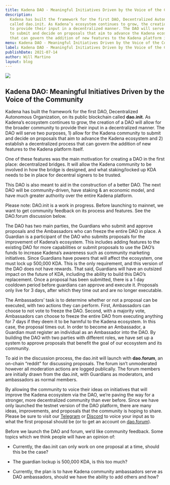```yaml
---
title: Kadena DAO - Meaningful Initiatives Driven by the Voice of the Community
description:
  Kadena has built the framework for the first DAO, Decentralized Autonomous Organization, on its public blockchain
  called dao.init. As Kadena’s ecosystem continues to grow, the creation of a DAO will allow for the broader community
  to provide their input in a decentralized manner. The DAO will serve two purposes, 1) allow for the Kadena community
  to submit and decide on proposals that aim to advance the Kadena ecosystem and 2) establish a decentralized process
  that can govern the addition of new features to the Kadena platform itself.
menu: Kadena DAO - Meaningful Initiatives Driven by the Voice of the Community
label: Kadena DAO - Meaningful Initiatives Driven by the Voice of the Community
publishDate: 2021-07-14
author: Will Martino
layout: blog
---
```


![](/assets/blog/1_2K75Ibcik7gE_uvL0JM2eA.webp)

## Kadena DAO: Meaningful Initiatives Driven by the Voice of the Community

Kadena has built the framework for the first DAO, Decentralized Autonomous Organization, on its public blockchain called
**dao.init**. As Kadena’s ecosystem continues to grow, the creation of a DAO will allow for the broader community to
provide their input in a decentralized manner. The DAO will serve two purposes, 1) allow for the Kadena community to
submit and decide on proposals that aim to advance the Kadena ecosystem and 2) establish a decentralized process that
can govern the addition of new features to the Kadena platform itself.

One of these features was the main motivation for creating a DAO in the first place: decentralized bridges. It will
allow the Kadena community to be involved in how the bridge is designed, and what staking/locked up KDA needs to be in
place for decentral signers to be trusted.

This DAO is also meant to aid in the construction of a better DAO. The next DAO will be community-driven, have staking &
an economic model, and have much greater authority over the entire Kadena platform.

Please note: DAO.init is a work in progress. Before launching to mainnet, we want to get community feedback on its
process and features. See the DAO.forum discussion below.

The DAO has two main parties, the Guardians who submit and approve proposals and the Ambassadors who can freeze the
entire DAO in place. A Guardian is a participant of the DAO who submits proposals for the improvement of Kadena’s
ecosystem. This includes adding features to the existing DAO for more capabilities or submit proposals to use the DAO’s
funds to increase Kadena’s awareness such as community marketing initiatives. Since Guardians have powers that will
affect the ecosystem, one must lock up 500,000 KDA. This is the only requirement, and this version of the DAO does not
have rewards. That said, Guardians will have an outsized impact on the future of KDA, including the ability to build
this DAO’s replacement. Once a proposal has been submitted, there is a 1 day cooldown period before guardians can
approve and execute it. Proposals only live for 3 days, after which they time out and are no longer executable.

The Ambassadors’ task is to determine whether or not a proposal can be executed, with two actions they can perform.
First, Ambassadors can choose to not vote to freeze the DAO. Second, with a majority vote, Ambassadors can choose to
freeze the entire DAO from executing anything for 7 days if they deem it to be harmful to the Kadena ecosystem. In this
case, the proposal times out. In order to become an Ambassador, a Guardian must register an individual as an Ambassador
into the DAO. By building the DAO with two parties with different roles, we have set up a system to approve proposals
that benefit the goal of our ecosystem and its community.

To aid in the discussion process, the dao.init will launch with **dao.forum**, an on-chain “reddit” for discussing
proposals. The forum isn’t unmoderated however all moderation actions are logged publically. The forum members are
initially drawn from the dao.init, with Guardians as moderators, and ambassadors as normal members.

By allowing the community to voice their ideas on initiatives that will improve the Kadena ecosystem via the DAO, we’re
paving the way for a stronger, more decentralized community than ever before. Since we have only launched the testnet
version of the DAO platform, there are many ideas, improvements, and proposals that the community is hoping to share.
Please be sure to visit our [Telegram](https://t.me/kadena_io) or [Discord](https://discord.io/kadena) to voice your
input as to what the first proposal should be (or to get an account on
[dao.forum](https://kadena-io.github.io/dao.init-frontend/?app=forum&topicId=0&ui=topics)).

Before we launch the DAO and forum, we’d like community feedback. Some topics which we think people will have an opinion
of:

- Currently, the dao.init can only work on one proposal at a time, should this be the case?

- The guardian lockup is 500,000 KDA, is this too much?

- Currently, the plan is to have Kadena community ambassadors serve as DAO ambassadors, should we have the ability to
  add others and how?
